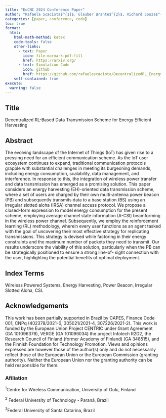 ```yaml
---
title: "EuCNC 2024 Conference Paper"
author: "Rafaela Scaciota$^{1}$, Glauber Brante$^{2}$, Richard Souza$^{3}$, Onel Lopez$^{1}$, Septimia Sarbu$^{1}$, Mehdi Bennis$^{1}$, and Sumudu Samarakoon$^{1}$."
categories: [paper, conference, code]
toc: true
format:
  html:
    html-math-method: katex
    code-tools: false
    other-links:
      - text: Paper
        icon: file-earmark-pdf-fill
        href: https://arxiv.org/
      - text: Simulation Code
        icon: github
        href: https://github.com/rafaelascaciota/DecentralizedRL_EnergyEH.git
    self-contained: true
execute:
  warning: false
---
```


## Title
Decentralized RL-Based Data Transmission Scheme for Energy Efficient Harvesting

## Abstract

The evolving landscape of the Internet of Things (IoT) has given rise to a pressing need for an efficient communication scheme. As the IoT user ecosystem continues to expand, traditional communication protocols grapple with substantial challenges in meeting its burgeoning demands, including energy consumption, scalability, data management, and interference. In response to this, the integration of wireless power transfer and data transmission has emerged as a promising solution. This paper considers an energy harvesting (EH)-oriented data transmission scheme, where a set of users are charged by their own multi-antenna power beacon (PB) and subsequently transmits data to a base station (BS) using an irregular slotted aloha (IRSA) channel access protocol. We propose a closed-form expression to model energy consumption for the present scheme, employing average channel state information (A-CSI) beamforming in the wireless power channel. Subsequently, we employ the reinforcement learning (RL) methodology, wherein every user functions as an agent tasked with the goal of uncovering their most effective strategy for replicating transmissions. This strategy is devised while factoring in their energy constraints and the maximum number of packets they need to transmit. Our results underscore the viability of this solution, particularly when the PB can be strategically positioned to ensure a strong line-of- sight connection with the user, highlighting the potential benefits of optimal deployment.



## Index Terms

Wireless Powered Systems, Energy Harvesting, Power Beacon, Irregular Slotted Aloha, CSI.

## Acknowledgements

This work has been partially supported in Brazil by CAPES, Finance Code 001, CNPq (402378/2021-0, 305021/2021-4, 307226/2021-2). This work is funded by the European Union Project CENTRIC under Grant Agreement (GA 101096379), VERGE (GA 101096034) the project Infotech R2D2, the Research Council of Finland (former Academy of Finland) (GA 348515), and the Finnish Foundation for Technology Promotion. Views and opinions expressed are however those of the author(s) only and do not necessarily reflect those of the European Union or the European Commission (granting authority). Neither the European Union nor the granting authority can be held responsible for them.

### Afiliation

$^1$Centre for Wireless Communication, University of Oulu, Finland 

$^2$ Federal University of Technology - Paraná, Brazil 

$^3$Federal University of Santa Catarina, Brazil